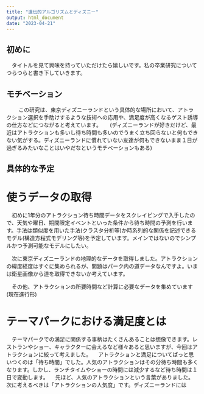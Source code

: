 ```yaml
---
title: "遺伝的アルゴリズムとディズニー"
output: html_document
date: "2023-04-21"
---
```

## 初めに

　タイトルを見て興味を持っていただけたら嬉しいです。私の卒業研究についてつらつらと書き下していきます。



## モチベーション



　
　この研究は、東京ディズニーランドという具体的な場所において、アトラクション選択を手助けするような技術への応用や、満足度が高くなるゲスト誘導の仕方などにつながると考えています。
　
(ディズニーランドが好きだけど、最近はアトラクションも多いし待ち時間も多いのでうまく立ち回らないと何もできない気がする。ディズニーランドに慣れていない友達が何もできないまま１日が過ぎるみたいなことはいやだなというモチベーションもある)

## 具体的な予定


# 使うデータの取得

　初めに1年分のアトラクション待ち時間データをスクレイピングで入手したので、天気や曜日、期間限定イベントといった条件から待ち時間の予測を行います。手法は類似度を用いた手法(クラスタ分析等)か時系列的な関係を記述できるモデル(構造方程式モデリング等)を予定しています。メインではないのでシンプルかつ予測可能なモデルにしたい。

　次に東京ディズニーランドの地理的なデータを取得しました。アトラクションの緯度経度はすぐに集められるが、問題はパーク内の道データなんですよ。いまは衛星画像から道を取得できないか考えています。

　その他、アトラクションの所要時間など計算に必要なデータを集めています(現在進行形)


# テーマパークにおける満足度とは

　テーマパークでの満足に関係する事柄はたくさんあることは想像できます。レストランやショー、キャラクターに会えるなど様々あると思いますが、今回はアトラクションに絞って考えました。
　アトラクションと満足についてぱっと思いつくのは「待ち時間」でした。人気のアトラクションはその分待ち時間も多くなります。しかし、ランチタイムやショーの時間には減少するなど待ち時間は１日で変動します。
　先ほど、人気のアトラクションという言葉がありました。次に考えるべきは「アトラクションの人気度」です。ディズニーランドには


　